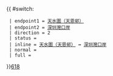{{ #switch: {{{format|}}}
  | endpoint1 = [[天恩邨公共運輸交匯處|天水圍（天恩邨）]]
  | endpoint2 = [[深圳灣口岸公共運輸交匯處|深圳灣口岸]]
  | direction = 2
  | status = 
  | inline = [[天恩邨公共運輸交匯處|天水圍（天恩邨）]] ↔ [[深圳灣口岸公共運輸交匯處|深圳灣口岸]]
  | normal =
  | full =
}}<noinclude>[[category:新界專線小巴路線模板|618]]</noinclude>